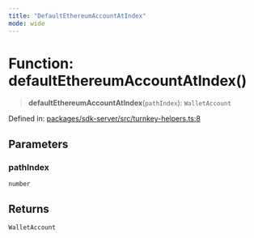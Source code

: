 ```yaml
---
title: "DefaultEthereumAccountAtIndex"
mode: wide
---
```

  
# Function: defaultEthereumAccountAtIndex()

> **defaultEthereumAccountAtIndex**(`pathIndex`): `WalletAccount`

Defined in: [packages/sdk-server/src/turnkey-helpers.ts:8](https://github.com/tkhq/sdk/blob/main/packages/sdk-server/src/turnkey-helpers.ts#L8)

## Parameters

### pathIndex

`number`

## Returns

`WalletAccount`

